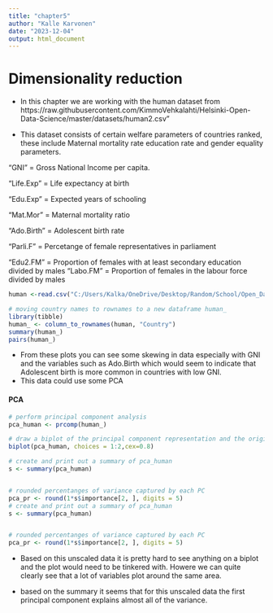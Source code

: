 ```yaml
---
title: "chapter5"
author: "Kalle Karvonen"
date: "2023-12-04"
output: html_document
---
```

# Dimensionality reduction

- In this chapter we are working with the human dataset from https://raw.githubusercontent.com/KimmoVehkalahti/Helsinki-Open-Data-Science/master/datasets/human2.csv"

- This dataset consists of certain welfare parameters of countries ranked, these include Maternal mortality rate education rate and gender equality parameters.

 "GNI" = Gross National Income per capita.

"Life.Exp" = Life expectancy at birth

"Edu.Exp" = Expected years of schooling 

"Mat.Mor" = Maternal mortality ratio

"Ado.Birth" = Adolescent birth rate

"Parli.F" = Percetange of female representatives in parliament

"Edu2.FM" = Proportion of females with at least secondary education divided
by males
"Labo.FM" = Proportion of females in the labour force divided by males



```r
human <-read.csv("C:/Users/Kalka/OneDrive/Desktop/Random/School/Open_Data/IODS-project/data/human.csv")

# moving country names to rownames to a new dataframe human_
library(tibble)
human_ <- column_to_rownames(human, "Country")
summary(human_)
pairs(human_)
```

- From these plots you can see some skewing in data especially with GNI and the variables such as Ado.Birth  which would seem to indicate that Adolescent birth is more common in countries with low GNI.
- This data could use some PCA

#### PCA
```r
# perform principal component analysis
pca_human <- prcomp(human_)

# draw a biplot of the principal component representation and the original variables
biplot(pca_human, choices = 1:2,cex=0.8)

```
```r
# create and print out a summary of pca_human
s <- summary(pca_human)


# rounded percentanges of variance captured by each PC
pca_pr <- round(1*s$importance[2, ], digits = 5)
# create and print out a summary of pca_human
s <- summary(pca_human)


# rounded percentanges of variance captured by each PC
pca_pr <- round(1*s$importance[2, ], digits = 5)
```

- Based on this unscaled data it is pretty hard to see anything on a biplot and the plot would need to be tinkered with. Howere we can quite clearly see that a lot of variables plot around the same area.

- based on the summary it seems that for this unscaled data the first principal component explains almost all of the variance.



